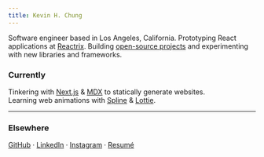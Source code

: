 ```yaml
---
title: Kevin H. Chung
---
```


Software engineer based in <serif>Los Angeles, California</serif>. Prototyping React applications at [Reactrix](https://www.reactrix.app/). Building [open-source projects](https://github.com/kevhjc) and experimenting with new libraries and frameworks.

### <serif>Currently</serif>

Tinkering with [Next.js](https://nextjs.org/) & [MDX](https://mdxjs.com/) to statically generate websites.  
Learning web animations with [Spline](https://spline.design/) & [Lottie](https://airbnb.design/lottie/).

---

### <serif>Elsewhere</serif>

[GitHub](https://github.com/kevhjc) · [LinkedIn](https://www.linkedin.com/in/kevc/) · [Instagram](https://instagram.com/kevhjc) · [Resumé](https://read.cv/kevc)
